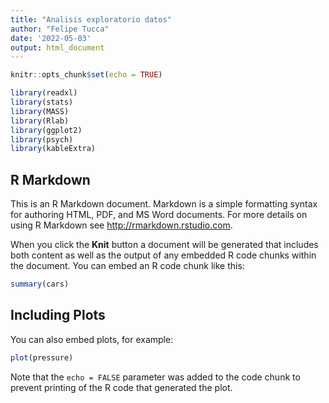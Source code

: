 ```yaml
---
title: "Analisis exploratorio datos"
author: "Felipe Tucca"
date: '2022-05-03'
output: html_document
---
```


```r
knitr::opts_chunk$set(echo = TRUE)

library(readxl)
library(stats)
library(MASS)
library(Rlab)
library(ggplot2)
library(psych)
library(kableExtra)

```

## R Markdown

This is an R Markdown document. Markdown is a simple formatting syntax for authoring HTML, PDF, and MS Word documents. For more details on using R Markdown see <http://rmarkdown.rstudio.com>.

When you click the **Knit** button a document will be generated that includes both content as well as the output of any embedded R code chunks within the document. You can embed an R code chunk like this:

```r
summary(cars)
```

## Including Plots

You can also embed plots, for example:

```r
plot(pressure)
```

Note that the `echo = FALSE` parameter was added to the code chunk to prevent printing of the R code that generated the plot.
